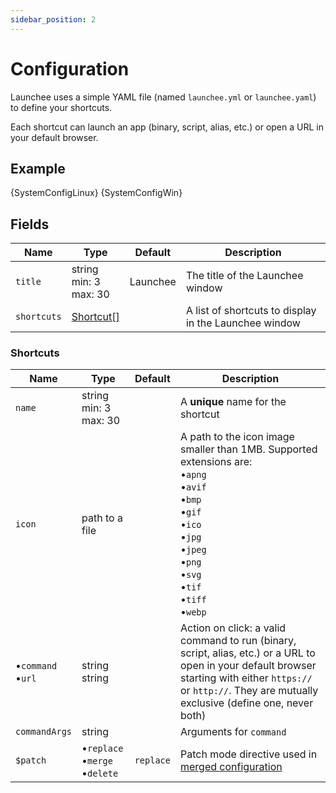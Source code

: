 ```yaml
---
sidebar_position: 2
---
```


# Configuration

Launchee uses a simple YAML file (named `launchee.yml` or `launchee.yaml`) to define your shortcuts.

Each shortcut can launch an app (binary, script, alias, etc.) or open a URL in your default browser.

## Example

<Tabs groupId="operating-systems">
    <TabItem value="linux" label="Linux">
        <CodeBlock language="yaml" title="launchee.yml">{SystemConfigLinux}</CodeBlock>
    </TabItem>
    <TabItem value="win" label="Windows">
        <CodeBlock language="yaml" title="launchee.yml">{SystemConfigWin}</CodeBlock>
        <ForwardSlashWarnWin />
    </TabItem>
</Tabs>

## Fields

| Name          | Type                          | Default  | Description                                            |
|---------------|-------------------------------|----------|--------------------------------------------------------|
| `title` | string<br/>min: 3<br/>max: 30 | Launchee | The title of the Launchee window                       |
| `shortcuts` | [Shortcut[]](#shortcuts)      |          |  A list of shortcuts to display in the Launchee window |

### Shortcuts

| Name                  | Type                                     | Default | Description                                                                                                                                                                                                        |
|-----------------------|------------------------------------------|---------|--------------------------------------------------------------------------------------------------------------------------------------------------------------------------------------------------------------------|
| `name`                | string<br/>min: 3<br/>max: 30            |         | A **unique** name for the shortcut                                                                                                                                                                                 |
| `icon`                | path to a file                           |         | A path to the icon image smaller than 1MB. Supported extensions are:<br/>•`apng`<br/>•`avif`<br/>•`bmp`<br/>•`gif`<br/>•`ico`<br/>•`jpg`<br/>•`jpeg`<br/>•`png`<br/>•`svg`<br/>•`tif`<br/>•`tiff`<br/>•`webp`<br/> |
| •`command`<br/>•`url` | string<br/>string                              |         | Action on click: a valid command to run (binary, script, alias, etc.) or a URL to open in your default browser starting with either `https://` or `http://`. They are mutually exclusive (define one, never both)  |
| `commandArgs`         | string            |         | Arguments for `command`                                                                                                                                                                                          |
| `$patch`              | •`replace`<br/>•`merge`<br/>•`delete` | `replace` | Patch mode directive used in [merged configuration](./category/merged-configuration)                                                                                                                               |
